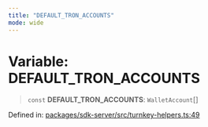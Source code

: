 ```yaml
---
title: "DEFAULT_TRON_ACCOUNTS"
mode: wide
---
```

  
# Variable: DEFAULT\_TRON\_ACCOUNTS

> `const` **DEFAULT\_TRON\_ACCOUNTS**: `WalletAccount`[]

Defined in: [packages/sdk-server/src/turnkey-helpers.ts:49](https://github.com/tkhq/sdk/blob/main/packages/sdk-server/src/turnkey-helpers.ts#L49)
